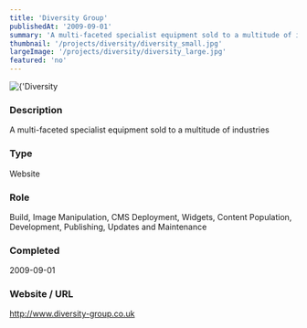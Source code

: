 ```yaml
---
title: 'Diversity Group'
publishedAt: '2009-09-01'
summary: 'A multi-faceted specialist equipment sold to a multitude of industries'
thumbnail: '/projects/diversity/diversity_small.jpg'
largeImage: '/projects/diversity/diversity_large.jpg'
featured: 'no'
---
```


<div className="relative w-full h-[400px] sm:h-[600px] md:h-[760px] lg:h-[920px]">
  <Image
    alt={'Diversity Group'}
    src={'/projects/diversity/diversity.jpg'}
    sizes="(max-width: 640px) 100%, 100%"
    fill={true}
    priority
    style={{
      objectFit: 'contain'
    }}
  />
</div>

### Description

A multi-faceted specialist equipment sold to a multitude of industries


### Type

Website

### Role

Build, Image Manipulation, CMS Deployment, Widgets, Content Population, Development, Publishing, Updates and Maintenance

### Completed
2009-09-01

### Website / URL
http://www.diversity-group.co.uk


